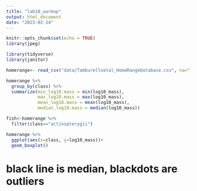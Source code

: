 ```yaml
---
title: "lab10_warmup"
output: html_document
date: "2023-02-14"
---
```


```r
knitr::opts_chunk$set(echo = TRUE)
library(jpeg)
```

```r
library(tidyverse)
library(janitor)
```

```r
homerange<- read_csv("data/Tamburelloetal_HomeRangeDatabase.csv", na="-999") %>% clean_names()
```

```r
homerange %>% 
  group_by(class) %>% 
  summarize(min_log10.mass = min(log10_mass),
            max_log10.mass = max(log10_mass),
            mean_log10.mass = mean(log10_mass),
            median_log10.mass = median(log10_mass))
```

```r
fish<-homerange %>% 
  filter(class=="actinopterygii")
```


```r
homerange %>% 
  ggplot(aes(x=class, y=log10_mass))+
  geom_boxplot()
```
# black line is median, blackdots are outliers
